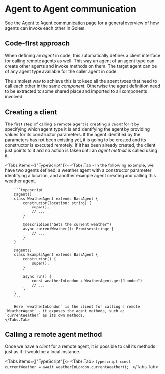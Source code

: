 
# Agent to Agent communication

See the [Agent to Agent communication page](/concepts/agent-to-agent-communication) for a general overview of how agents can invoke each other in Golem.

## Code-first approach

When defining an _agent_ in code, this automatically defines a client interface for calling remote agents as well. This way an agent of an agent type can create other agents and invoke methods on them. The target agent can be of any agent type available for the caller agent in code.

The simplest way to achieve this is to keep all the agent types that need to call each other in the same _component_. Otherwise the agent definition need to be extracted to some shared place and imported to all components involved.

## Creating a client

The first step of calling a remote agent is creating a _client_ for it by specifying which agent type it is and identifying the agent by providing values for its constructor parameters. If the agent identified by the parameters has not been existing yet, it is going to be created and its constructor is executed remotely. If it has been already created, the client just points to it and no action is taken until an _agent method_ is called using it.

<Tabs items={["TypeScript"]}>
    <Tabs.Tab>
In the following example, we have two agents defined; a weather agent with a constructor parameter identifying a location, and another example agent creating and calling this weather agent.

        ```typescript
        @agent()
        class WeatherAgent extends BaseAgent {
            constructor(location: string) {
                super();
                // ...
            }

            @description("Gets the current weather")
            async currentWeather(): Promise<string> {
                // ...
            }
        }

        @agent()
        class ExampleAgent extends BaseAgent {
            constructor() {
                super();
            }

            async run() {
                const weatherInLondon = WeatherAgent.get("London")
                // ...
            }
        }
        ```

        Here `weatherInLondon` is the client for calling a remote `WeatherAgent` - it exposes the agent methods, such as `currentWeather` as its own methods.
    </Tabs.Tab>
</Tabs>

## Calling a remote agent method

Once we have a _client_ for a remote agent, it is possible to call its methods just as if it would be a local instance.

<Tabs items={["TypeScript"]}>
    <Tabs.Tab>
    ```typescript
    const currentWeather = await weatherInLondon.currentWeather();
    ```
    </Tabs.Tab>
</Tabs>
